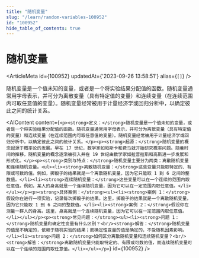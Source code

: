 ```yaml
---
title: "随机变量"
slug: "/learn/random-variables-100952"
id: "100952"
hide_table_of_contents: true
---
```



# 随机变量

<ArticleMeta id={100952} updatedAt={'2023-09-26 13:58:51'} alias={`[]`} />
<div className='border-solid border-b border-t-0 my-4 border-[var(--ifm-color-gray-300)]' />

随机变量是一个值未知的变量，或者是一个将实验结果分配值的函数。随机变量通常用字母表示，并可分为离散变量（具有特定值的变量）和连续变量（在连续范围内可取任意值的变量）。随机变量经常被用于计量经济学或回归分析中，以确定彼此之间的统计关系。

<AIContent content={`<p><strong>定义：</strong>随机变量是一个值未知的变量，或者是一个将实验结果分配值的函数。随机变量通常用字母表示，并可分为离散变量（具有特定值的变量）和连续变量（在连续范围内可取任意值的变量）。随机变量经常被用于计量经济学或回归分析中，以确定彼此之间的统计关系。</p><p><strong>起源：</strong>随机变量的概念起源于概率论的发展。早在 17 世纪，数学家如帕斯卡和费马就开始研究概率问题。随着时间的推移，随机变量的概念逐渐被引入并在 19 世纪由数学家如拉普拉斯和高斯进一步发展和形式化。</p><p><strong>类别与特点：</strong>随机变量主要分为两类：离散随机变量和连续随机变量。<ul><li><strong>离散随机变量：</strong>这些变量只能取特定的、有限或可数的值。例如，掷骰子的结果就是一个离散随机变量，因为它只能取 1 到 6 之间的整数值。</li><li><strong>连续随机变量：</strong>这些变量可以在一个连续的范围内取任意值。例如，某人的身高就是一个连续随机变量，因为它可以在一定范围内取任意值。</li></ul></p><p><strong>具体案例：</strong><ul><li><strong>案例 1：</strong>假设你在进行一项实验，记录每次掷骰子的结果。这里，掷骰子的结果就是一个离散随机变量，因为它只能取 1 到 6 之间的整数值。</li><li><strong>案例 2：</strong>假设你在测量一群人的身高。这里，身高就是一个连续随机变量，因为它可以在一定范围内取任意值。</li></ul></p><p><strong>常见问题：</strong><ul><li><strong>问题 1：</strong>随机变量和确定性变量有什么区别？<br/><strong>解答：</strong>随机变量的值是不确定的，依赖于随机实验的结果；而确定性变量的值是确定的，不受随机因素影响。</li><li><strong>问题 2：</strong>如何区分离散随机变量和连续随机变量？<br/><strong>解答：</strong>离散随机变量只能取特定的、有限或可数的值，而连续随机变量可以在一个连续的范围内取任意值。</li></ul></p>`} id={100952} />
